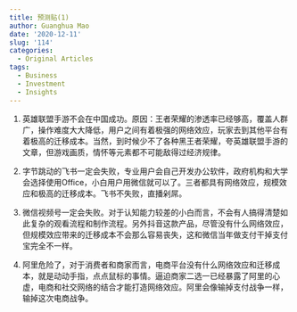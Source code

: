 ```yaml
---
title: 预测贴(1)
author: Guanghua Mao
date: '2020-12-11'
slug: '114'
categories:
  - Original Articles
tags:
  - Business
  - Investment
  - Insights
---
```


1. 英雄联盟手游不会在中国成功。原因：王者荣耀的渗透率已经够高，覆盖人群广，操作难度大大降低，用户之间有着极强的网络效应，玩家去到其他平台有着极高的迁移成本。当然，到时候少不了各种黑王者荣耀，夸英雄联盟手游的文章，但游戏画质，情怀等元素都不可能敌得过经济规律。

2. 字节跳动的飞书一定会失败，专业用户会自己开发办公软件，政府机构和大学会选择使用Office，小白用户用微信就可以了。三者都具有网络效应，规模效应和极高的迁移成本。飞书不失败，直播剁屌。

3. 微信视频号一定会失败。对于认知能力较差的小白而言，不会有人搞得清楚如此复杂的观看流程和制作流程。另外抖音这款产品，尽管没有什么网络效应，但规模效应带来的迁移成本不会那么容易丧失，这和微信当年做支付干掉支付宝完全不一样。

4. 阿里危险了，对于消费者和商家而言，电商平台没有什么网络效应和迁移成本，就是动动手指，点点鼠标的事情。逼迫商家二选一已经暴露了阿里的心虚，电商和社交网络的结合才能打造网络效应。阿里会像输掉支付战争一样，输掉这次电商战争。